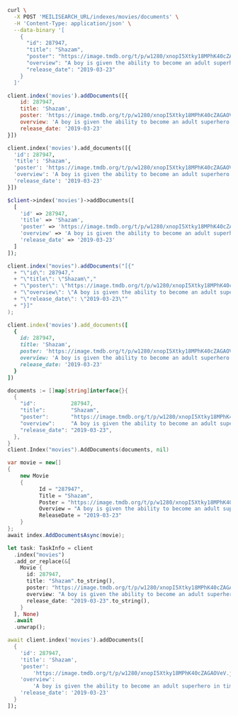 <CodeGroup>

```bash cURL
curl \
  -X POST 'MEILISEARCH_URL/indexes/movies/documents' \
  -H 'Content-Type: application/json' \
  --data-binary '[
    {
      "id": 287947,
      "title": "Shazam",
      "poster": "https://image.tmdb.org/t/p/w1280/xnopI5Xtky18MPhK40cZAGAOVeV.jpg",
      "overview": "A boy is given the ability to become an adult superhero in times of need with a single magic word.",
      "release_date": "2019-03-23"
    }
  ]'
```

```javascript JS
client.index('movies').addDocuments([{
    id: 287947,
    title: 'Shazam',
    poster: 'https://image.tmdb.org/t/p/w1280/xnopI5Xtky18MPhK40cZAGAOVeV.jpg',
    overview: 'A boy is given the ability to become an adult superhero in times of need with a single magic word.',
    release_date: '2019-03-23'
}])
```

```python Python
client.index('movies').add_documents([{
  'id': 287947,
  'title': 'Shazam',
  'poster': 'https://image.tmdb.org/t/p/w1280/xnopI5Xtky18MPhK40cZAGAOVeV.jpg',
  'overview': 'A boy is given the ability to become an adult superhero in times of need with a single magic word.',
  'release_date': '2019-03-23'
}])
```

```php PHP
$client->index('movies')->addDocuments([
  [
    'id' => 287947,
    'title' => 'Shazam',
    'poster' => 'https://image.tmdb.org/t/p/w1280/xnopI5Xtky18MPhK40cZAGAOVeV.jpg',
    'overview' => 'A boy is given the ability to become an adult superhero in times of need with a single magic word.',
    'release_date' => '2019-03-23'
  ]
]);
```

```java Java
client.index("movies").addDocuments("[{"
  + "\"id\": 287947,"
  + "\"title\": \"Shazam\","
  + "\"poster\": \"https://image.tmdb.org/t/p/w1280/xnopI5Xtky18MPhK40cZAGAOVeV.jpg\","
  + "\"overview\": \"A boy is given the ability to become an adult superhero in times of need with a single magic word.\","
  + "\"release_date\": \"2019-03-23\""
  + "}]"
);
```

```ruby Ruby
client.index('movies').add_documents([
  {
    id: 287947,
    title: 'Shazam',
    poster: 'https://image.tmdb.org/t/p/w1280/xnopI5Xtky18MPhK40cZAGAOVeV.jpg',
    overview: 'A boy is given the ability to become an adult superhero in times of need with a single magic word.',
    release_date: '2019-03-23'
  }
])
```

```go Go
documents := []map[string]interface{}{
  {
    "id":           287947,
    "title":        "Shazam",
    "poster":       "https://image.tmdb.org/t/p/w1280/xnopI5Xtky18MPhK40cZAGAOVeV.jpg",
    "overview":     "A boy is given the ability to become an adult superhero in times of need with a single magic word.",
    "release_date": "2019-03-23",
  },
}
client.Index("movies").AddDocuments(documents, nil)
```

```csharp C#
var movie = new[]
{
    new Movie
    {
          Id = "287947",
          Title = "Shazam",
          Poster = "https://image.tmdb.org/t/p/w1280/xnopI5Xtky18MPhK40cZAGAOVeV.jpg",
          Overview = "A boy is given the ability to become an adult superhero in times of need with a single magic word.",
          ReleaseDate = "2019-03-23"
    }
};
await index.AddDocumentsAsync(movie);
```

```rust Rust
let task: TaskInfo = client
  .index("movies")
  .add_or_replace(&[
    Movie {
      id: 287947,
      title: "Shazam".to_string(),
      poster: "https://image.tmdb.org/t/p/w1280/xnopI5Xtky18MPhK40cZAGAOVeV.jpg".to_string(),
      overview: "A boy is given the ability to become an adult superhero in times of need with a single magic word.".to_string(),
      release_date: "2019-03-23".to_string(),
    }
  ], None)
  .await
  .unwrap();
```

```dart Dart
await client.index('movies').addDocuments([
  {
    'id': 287947,
    'title': 'Shazam',
    'poster':
        'https://image.tmdb.org/t/p/w1280/xnopI5Xtky18MPhK40cZAGAOVeV.jpg',
    'overview':
        'A boy is given the ability to become an adult superhero in times of need with a single magic word.',
    'release_date': '2019-03-23'
  }
]);
```
</CodeGroup>